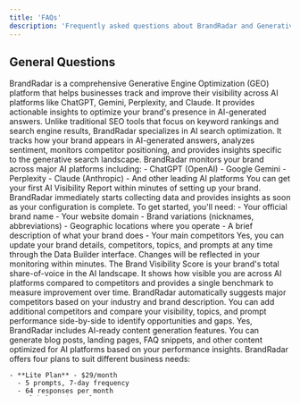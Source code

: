 ```yaml
---
title: 'FAQs'
description: 'Frequently asked questions about BrandRadar and Generative Engine Optimization'
---
```


## General Questions

<AccordionGroup>
  <Accordion title="What is BrandRadar?">
    BrandRadar is a comprehensive Generative Engine Optimization (GEO) platform that helps businesses track and improve their visibility across AI platforms like ChatGPT, Gemini, Perplexity, and Claude. It provides actionable insights to optimize your brand's presence in AI-generated answers.
  </Accordion>

  <Accordion title="How is BrandRadar different from traditional SEO tools?">
    Unlike traditional SEO tools that focus on keyword rankings and search engine results, BrandRadar specializes in AI search optimization. It tracks how your brand appears in AI-generated answers, analyzes sentiment, monitors competitor positioning, and provides insights specific to the generative search landscape.
  </Accordion>

  <Accordion title="Which AI platforms does BrandRadar monitor?">
    BrandRadar monitors your brand across major AI platforms including:
    - ChatGPT (OpenAI)
    - Google Gemini
    - Perplexity
    - Claude (Anthropic)
    - And other leading AI platforms
  </Accordion>

  <Accordion title="How quickly can I see results?">
    You can get your first AI Visibility Report within minutes of setting up your brand. BrandRadar immediately starts collecting data and provides insights as soon as your configuration is complete.
  </Accordion>

  <Accordion title="What information do I need to set up my brand?">
    To get started, you'll need:
    - Your official brand name
    - Your website domain
    - Brand variations (nicknames, abbreviations)
    - Geographic locations where you operate
    - A brief description of what your brand does
    - Your main competitors
  </Accordion>

  <Accordion title="Can I add or modify my brand information later?">
    Yes, you can update your brand details, competitors, topics, and prompts at any time through the Data Builder interface. Changes will be reflected in your monitoring within minutes.
  </Accordion>

  <Accordion title="What is the Brand Visibility Score?">
    The Brand Visibility Score is your brand's total share-of-voice in the AI landscape. It shows how visible you are across AI platforms compared to competitors and provides a single benchmark to measure improvement over time.
  </Accordion>

  <Accordion title="How does competitor benchmarking work?">
    BrandRadar automatically suggests major competitors based on your industry and brand description. You can add additional competitors and compare your visibility, topics, and prompt performance side-by-side to identify opportunities and gaps.
  </Accordion>

  <Accordion title="Can I generate content with BrandRadar?">
    Yes, BrandRadar includes AI-ready content generation features. You can generate blog posts, landing pages, FAQ snippets, and other content optimized for AI platforms based on your performance insights.
  </Accordion>

  <Accordion title="What plans are available?">
    BrandRadar offers four plans to suit different business needs:

    - **Lite Plan** - $29/month
      - 5 prompts, 7-day frequency
      - 64 responses per month
      - Global region only
      - Track 1 brand, 1 team seat
      - No content generation

    - **Startup Plan** - $99/month
      - 50 prompts, 7-day frequency
      - 643 responses per month
      - Global region
      - Track up to 2 brands, unlimited team seats
      - 3 content generations per month

    - **Growth Plan** - $399/month
      - 100 prompts, 3-day frequency
      - 3,000 responses per month
      - 3 regions
      - Track up to 3 brands, unlimited team seats
      - 10 content generations per month

    - **Scale Plan** - $999/month
      - 300 prompts, 2-day frequency
      - 13,500 responses per month
      - Unlimited regions
      - Track unlimited brands, unlimited team seats
      - Unlimited content generation
  </Accordion>

  <Accordion title="Is there a free trial?">
    Yes, all plans come with a 7-day free trial so you can explore BrandRadar's features before committing to a plan.
  </Accordion>

  <Accordion title="Can I change my plan later?">
    Yes, you can upgrade or downgrade your plan at any time through your account settings.
  </Accordion>

  <Accordion title="What's the difference between the plans?">
    The main differences are:
    - **Number of prompts** and **frequency** of monitoring
    - **Monthly response limits** for data collection
    - **Regional coverage** (Global only vs. multiple regions vs. unlimited)
    - **Brand tracking limits** (1 to unlimited brands)
    - **Content generation** capabilities (none to unlimited)
    - **Team seats** (1 to unlimited)
  </Accordion>

  <Accordion title="How can I get help?">
    You can reach our support team at support@brandradar.ai or through the in-app support chat. We're here to help you get the most out of BrandRadar.
  </Accordion>

  <Accordion title="Do you offer training or onboarding?">
    Yes, we provide comprehensive onboarding and training resources to help you understand and maximize BrandRadar's capabilities. Contact us to learn more about our training options.
  </Accordion>
</AccordionGroup>

<Card
  title="Contact Support"
  icon="mail"
  href="mailto:support@brandradar.ai"
>
  Have more questions? Our support team is here to help.
</Card>
